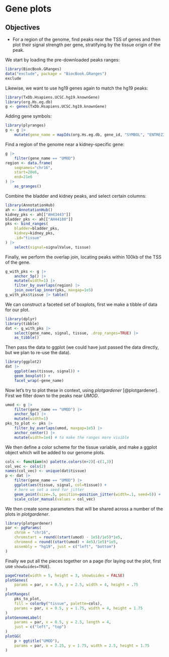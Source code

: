 # Gene plots

::: {.callout-note icon='true'}
## Objectives

- For a region of the genome, find peaks near the TSS of genes
and then plot their signal strength per gene, stratifying by the tissue
origin of the peak.

:::

We start by loading the pre-downloaded peaks ranges:

```r
library(BiocBook.GRanges)
data("exclude", package = "BiocBook.GRanges")
exclude
```

Likewise, we want to use hg19 genes again to match the hg19 peaks:

```r
library(TxDb.Hsapiens.UCSC.hg19.knownGene)
library(org.Hs.eg.db)
g <- genes(TxDb.Hsapiens.UCSC.hg19.knownGene)
```

Adding gene symbols:

```r
library(plyranges)
g <- g |>
    mutate(gene_name = mapIds(org.Hs.eg.db, gene_id, "SYMBOL", "ENTREZID"))
```

Find a region of the genome near a kidney-specific gene:

```r
g |> 
    filter(gene_name == "UMOD")
region <- data.frame(
    seqnames="chr16", 
    start=20e6,
    end=21e6
) |>
    as_granges()
```

Combine the bladder and kidney peaks, and select certain columns:

```r
library(AnnotationHub)
ah <- AnnotationHub()
kidney_pks <- ah[["AH43443"]]
bladder_pks <- ah[["AH44180"]]
pks <- bind_ranges(
    bladder=bladder_pks,
    kidney=kidney_pks,
    .id="tissue"
) |>
    select(signal=signalValue, tissue)
```

Finally, we perform the overlap join, locating peaks within 100kb of
the TSS of the gene.

```r
g_with_pks <- g |>
    anchor_5p() |>
    mutate(width=1) |>
    filter_by_overlaps(region) |>
    join_overlap_inner(pks, maxgap=1e5)
g_with_pks$tissue |> table()
```

We can construct a faceted set of boxplots, first we make a tibble of
data for our plot.

```r
library(dplyr)
library(tibble)
dat <- g_with_pks |>
    select(gene_name, signal, tissue, .drop_ranges=TRUE) |>
    as_tibble()
```

Then pass the data to ggplot (we could have just passed the data
directly, but we plan to re-use the data).

```r
library(ggplot2)
dat |>
    ggplot(aes(tissue, signal)) +
    geom_boxplot() + 
    facet_wrap(~gene_name)
```

Now let's try to plot these in context, using *plotgardener*
[@plotgardener].
First we filter down to the peaks near *UMOD*.

```r
umod <- g |>
    filter(gene_name == "UMOD") |>
    anchor_5p() |>
    mutate(width=1)
pks_to_plot <- pks |>
    filter_by_overlaps(umod, maxgap=1e5) |>
    anchor_center() |>
    mutate(width=1e4) # to make the ranges more visible
```

We then define a color scheme for the tissue variable, and make a
ggplot object which will be added to our genome plots.

```r
cols <- function(n) palette.colors(n+2)[-c(1,3)]
col_vec <- cols(2)
names(col_vec) <- unique(dat$tissue)
p <- dat |>
    filter(gene_name == "UMOD") |>
    ggplot(aes(tissue, signal, col=tissue)) +
    # here we set a seed for jitter
    geom_point(size=.5, position=position_jitter(width=.1, seed=5)) +
    scale_color_manual(values = col_vec)
```

We then create some parameters that will be shared across a number of
the plots in *plotgardener*.

```r
library(plotgardener)
par <- pgParams(
    chrom = "chr16", 
    chromstart = round((start(umod) - 1e5)/1e5)*1e5,
    chromend = round((start(umod) + 4e5)/1e5)*1e5,
    assembly = "hg19", just = c("left", "bottom")
)
```

Finally we put all the pieces together on a page (for laying out the
plot, first use `showGuides=TRUE`).

```r
pageCreate(width = 5, height = 3, showGuides = FALSE)
plotGenes(
    params = par, x = 0.5, y = 2.5, width = 4, height = .75
)
plotRanges(
    pks_to_plot,
    fill = colorby("tissue", palette=cols),
    params = par, x = 0.5, y = 1.75, width = 4, height = 1.75
)
plotGenomeLabel(
    params = par, x = 0.5, y = 2.5, length = 4,
    just = c("left", "top")
)
plotGG(
    p + ggtitle("UMOD"), 
    params = par, x = 2.25, y = 1.75, width = 2.5, height = 1.75
)
```
